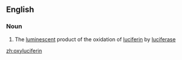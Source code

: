 ==English==

===Noun===
{{en-noun}}

# {{label|en|biochemistry}} The [[luminescent]] product of the oxidation of [[luciferin]] by [[luciferase]]

[[zh:oxyluciferin]]